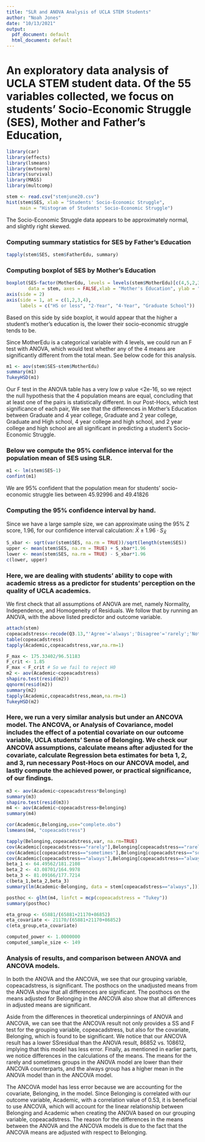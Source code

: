 ---
title: "SLR and ANOVA Analysis of UCLA STEM Students"
author: "Noah Jones"
date: "10/13/2021"
output:
  pdf_document: default
  html_document: default
---

# An exploratory data analysis of UCLA STEM student data. Of the 55 variables collected, we focus on students' Socio-Economic Struggle (SES), Mother and Father's Education, 

```{r}
library(car)
library(effects)
library(lsmeans)
library(mvtnorm)
library(survival)
library(MASS)
library(multcomp)
```

```{r}
stem <- read.csv("stemjune20.csv")
hist(stem$SES, xlab = "Students' Socio-Economic Struggle", 
     main = "Histogram of Students' Socio-Economic Struggle")
```
The Socio-Economic Struggle data appears to be approximately normal, and slightly right skewed.

### Computing summary statistics for SES by Father's Education
```{r}
tapply(stem$SES, stem$FatherEdu, summary)
```

### Computing boxplot of SES by Mother's Education
```{r}
boxplot(SES~factor(MotherEdu, levels = levels(stem$MotherEdu)[c(4,5,2,3)]),
        data = stem, axes = FALSE,xlab = "Mother's Education", ylab = "Socio-Economic Struggle")
axis(side = 2)
axis(side = 1, at = c(1,2,3,4),
     labels = c("HS or less", "2-Year", "4-Year", "Graduate School"))
```

Based on this side by side boxplot, it would appear that the higher a student's mother's education is, the lower their socio-economic struggle tends to be.

Since MotherEdu is a categorical variable with 4 levels, we could run an F test with ANOVA, which would test whether any of the 4 means are significantly different from the total mean. See below code for this analysis.

```{r}
m1 <- aov(stem$SES~stem$MotherEdu)
summary(m1)
TukeyHSD(m1)
```

Our F test in the ANOVA table has a very low p value <2e-16, so we reject the null hypothesis that the 4 population means are equal, concluding that at least one of the pairs is statistically different. In our Post-Hocs, which test significance of each pair, We see that the differences in Mother's Education between Graduate and 4 year college, Graduate and 2 year college, Graduate and High school,  4 year college and high school, and 2 year college and high school are all significant in predicting a student's Socio-Economic Struggle.


### Below we compute the 95% confidence interval for the population mean of SES using SLR.
```{r}
m1 <- lm(stem$SES~1)
confint(m1)
```

We are 95% confident that the population mean for students' socio-economic struggle lies between 45.92996 and 49.41826

### Computing the 95% confidence interval by hand.

Since we have a large sample size, we can approximate using the 95% Z score, 1.96, for our confidence interval calculation: $\bar{X} \pm 1.96 \cdot S_{\bar{X}}$
```{r}
S_xbar <- sqrt(var(stem$SES, na.rm = TRUE))/sqrt(length(stem$SES))
upper <- mean(stem$SES, na.rm = TRUE) + S_xbar*1.96
lower <- mean(stem$SES, na.rm = TRUE) - S_xbar*1.96
c(lower, upper)
```

### Here, we are dealing with students' ability to cope with academic stress as a predictor for students' perception on the quality of UCLA academics.

We first check that all assumptions of ANOVA are met, namely Normality, Independence, and Homogeneity of Residuals. We follow that by running an ANOVA, with the above listed predictor and outcome variable.

```{r}
attach(stem)
copeacadstress<-recode(Q3.13,"'Agree'='always';'Disagree'='rarely';'Not Sure'='sometimes';'Strongly Agree'='always';'Strongly Disagree'='rarely'", levels = c("rarely","sometimes","always"))
table(copeacadstress)
tapply(Academic,copeacadstress,var,na.rm=1)

F_max <- 175.33402/96.51183
F_crit <- 1.85
F_max < F_crit # So we fail to reject H0
m2 <- aov(Academic~copeacadstress)
shapiro.test(resid(m2))
qqnorm(resid(m2))
summary(m2)
tapply(Academic,copeacadstress,mean,na.rm=1)
TukeyHSD(m2)
```

### Here, we run a very similar analysis but under an ANCOVA model. The ANCOVA, or Analysis of Covariance, model includes the effect of a potential covariate on our outcome variable, UCLA students' Sense of Belonging. We check our ANCOVA assumptions, calculate means after adjusted for the covariate, calculate Regression beta estimates for beta 1, 2, and 3, run necessary Post-Hocs on our ANCOVA model, and lastly compute the achieved power, or practical significance, of our findings.

```{r}
m3 <- aov(Academic~copeacadstress*Belonging)
summary(m3)
shapiro.test(resid(m3))
m4 <- aov(Academic~copeacadstress+Belonging)
summary(m4)

cor(Academic,Belonging,use="complete.obs")
lsmeans(m4, "copeacadstress")

tapply(Belonging,copeacadstress,var, na.rm=TRUE)
cov(Academic[copeacadstress=="rarely"],Belonging[copeacadstress=="rarely"],use="complete.obs")
cov(Academic[copeacadstress=="sometimes"],Belonging[copeacadstress=="sometimes"],use="complete.obs")
cov(Academic[copeacadstress=="always"],Belonging[copeacadstress=="always"],use="complete.obs")
beta_1 <- 64.49562/181.2108
beta_2 <- 43.08701/164.9978
beta_3 <- 81.09166/177.7214 
c(beta_1,beta_2,beta_3)
summary(lm(Academic~Belonging, data = stem[copeacadstress=="always",]))

posthoc <- glht(m4, linfct = mcp(copeacadstress = "Tukey"))
summary(posthoc)

eta_group <- 65881/(65881+21170+86852)
eta_covariate <- 21170/(65881+21170+86852)
c(eta_group,eta_covariate)

computed_power <- 1.0000000
computed_sample_size <- 149
```

### Analysis of results, and comparison between ANOVA and ANCOVA models.

In both the ANOVA and the ANCOVA, we see that our grouping variable, copeacadstress, is significant. The posthocs on the unadjusted means from the ANOVA show that all differences are significant. The posthocs on the means adjusted for Belonging in the ANCOVA also show that all differences in adjusted means are significant.

Aside from the differences in theoretical underpinnings of ANOVA and ANCOVA, we can see that the ANCOVA result not only provides a SS and F test for the grouping variable, copeacadstress, but also for the covariate, Belonging, which is found to be significant. We notice that our ANCOVA result has a lower SSresidual than the ANOVA result, 86852 vs. 108612, implying that this model has less error. Finally, as mentioned in earlier parts, we notice differences in the calculations of the means. The means for the rarely and sometimes groups in the ANOVA model are lower than their ANCOVA counterparts, and the always group has a higher mean in the ANOVA model than in the ANCOVA model.

The ANCOVA model has less error because we are accounting for the covariate, Belonging, in the model. Since Belonging is correlated with our outcome variable, Academic, with a correlation value of 0.53, it is beneficial to use ANCOVA, which will account for the linear relationship between Belonging and Academic when creating the ANOVA based on our grouping variable, copeacadstress. The reason for the differences in the means between the ANOVA and the ANCOVA models is due to the fact that the ANCOVA means are adjusted with respect to Belonging.

